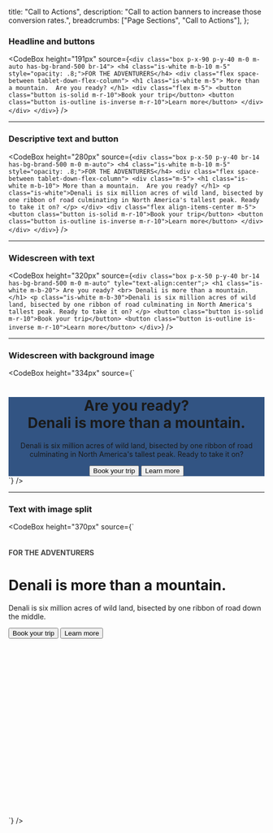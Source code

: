 
  title: "Call to Actions",
  description: "Call to action banners to increase those conversion rates.",
  breadcrumbs: ["Page Sections", "Call to Actions"],
};

### Headline and buttons

<CodeBox
  height="191px"
  source={`
    <div class="box p-x-90 p-y-40 m-0 m-auto has-bg-brand-500 br-14">
      <h4 class="is-white m-b-10 m-5" style="opacity: .8;">FOR THE ADVENTURERS</h4>
      <div class="flex space-between tablet-down-flex-column">
        <h1 class="is-white m-5">
          More than a mountain. 
          Are you ready?
        </h1>
        <div class="flex m-5">
          <button class="button is-solid m-r-10">Book your trip</button>
          <button class="button is-outline is-inverse m-r-10">Learn more</button>
        </div>
      </div>
    </div>
  `}
/>

---

### Descriptive text and button

<CodeBox
  height="280px"
  source={`
    <div class="box p-x-50 p-y-40 br-14 has-bg-brand-500 m-0 m-auto">
      <h4 class="is-white m-b-10 m-5" style="opacity: .8;">FOR THE ADVENTURERS</h4>
      <div class="flex space-between tablet-down-flex-column">
        <div class="m-5">
          <h1 class="is-white m-b-10">
            More than a mountain. 
            Are you ready?
          </h1>
          <p class="is-white">Denali is six million acres of wild land, bisected by one ribbon of road culminating in North America's tallest peak. Ready to take it on? </p>
        </div>
        <div class="flex align-items-center m-5">
          <button class="button is-solid m-r-10">Book your trip</button>
          <button class="button is-outline is-inverse m-r-10">Learn more</button>
        </div>
      </div>
    </div>
  `}
/>

---

### Widescreen with text

<CodeBox
  height="320px"
  source={`
    <div class="box p-x-50 p-y-40 br-14 has-bg-brand-500 m-0 m-auto" tyle="text-align:center";>
      <h1 class="is-white m-b-20">
        Are you ready?
        <br>
        Denali is more than a mountain.
      </h1>
      <p class="is-white m-b-30">Denali is six million acres of wild land, bisected by one ribbon of road culminating in North America's tallest peak. Ready to take it on? </p>
      <button class="button is-solid m-r-10">Book your trip</button>
      <button class="button is-outline is-inverse m-r-10">Learn more</button>
    </div>
  `}
/>

---

### Widescreen with background image

<CodeBox
  height="334px"
  source={`
  <div class="box p-x-50 p-y-40 br-14 has-bg-brand-500 m-0 m-auto" style="
    background-size: cover;
    background-position: bottom;
    box-shadow:inset 0 0 0 2000px rgba(0, 43, 102, .8);
    background-image: url('/images/play/mountain.png');">
    <div style="text-align: center";>
      <h1 class="is-white m-b-20">
        Are you ready?
        <br>
        Denali is more than a mountain.
      </h1>
      <p class="is-white m-b-30">Denali is six million acres of wild land, bisected by one ribbon of road culminating in North America's tallest peak. Ready to take it on? </p>
      <button class="button is-solid m-r-10">Book your trip</button>
      <button class="button is-outline is-inverse m-r-10">Learn more</button>
    </div>
  </div>
  `}
/>

---

### Text with image split

<CodeBox
  height="370px"
  source={`
  <div class="box flex tablet-down-flex-column p-0 br-14 has-bg-brand-500 m-0 m-auto" style="overflow: hidden;">
    <div class="p-x-50 p-y-40 m-0 m-auto">
      <h4 class="is-white m-b-10" style="opacity: .8;">FOR THE ADVENTURERS</h4>
      <h1 class="is-white m-b-10">
          Denali is more than a mountain.
      </h1>
      <p class="is-white m-b-20">Denali is six million acres of wild land, bisected by one ribbon of road down the middle.</p>
      <button class="button is-solid m-r-10">Book your trip</button>
      <button class="button is-outline is-inverse m-r-10">Learn more</button>
    </div>
    <div class="min-w-84 min-h-70" style="
    min-width: 420px;
    min-height: 350px;
    background-size: cover;
    background-image: url('/images/play/climbers.png');">
    </div>
  </div>
  `}
/>

